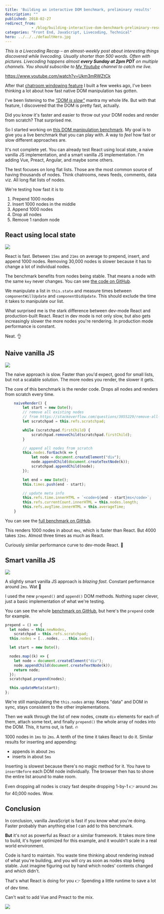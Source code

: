 ```yaml
---
title: 'Building an interactive DOM benchmark, preliminary results'
description: ""
published: 2018-02-27
redirect_from: 
            - /blog/building-interactive-dom-benchmark-preliminary-results/swizec/8219
categories: "Front End, JavaScript, Livecoding, Technical"
hero: ../../../defaultHero.jpg
---
```

_This is a Livecoding Recap – an almost-weekly post about interesting things discovered while livecoding. Usually shorter than 500 words. Often with pictures. Livecoding happens almost **every Sunday at 2pm PDT** on multiple channels. You should subscribe to [My Youtube](https://www.youtube.com/TheSwizec) channel to catch me live._



https://www.youtube.com/watch?v=Ukm3mRWZtCk



After that [chatroom windowing feature](https://swizec.com/blog/build-list-virtualization/swizec/8167) I built a few weeks ago, I&#x27;ve been thinking a lot about how fast native DOM manipulation has gotten.



I&#x27;ve been listening to the [_&quot;DOM is slow&quot;_](https://www.google.com/search?q=dom+is+slow&amp;oq=dom+is+slow&amp;aqs=chrome..69i57j0l5.1249j0j1&amp;sourceid=chrome&amp;ie=UTF-8) mantra my whole life. But with that feature, I discovered that the DOM is pretty fast, actually.



Did you know it&#x27;s faster and easier to throw out your DOM nodes and render from scratch? That surprised me.



So I started working on [this DOM manipulation benchmark](https://dom-benchmark.now.sh/). My goal is to give you a live benchmark that you can play with. A way to _feel_ how fast or slow different approaches are.



It&#x27;s not complete yet. You can already test React using local state, a naive vanilla JS implementation, and a smart vanilla JS implementation. I&#x27;m adding Vue, Preact, Angular, and maybe some others.



The test focuses on long flat lists. Those are the most common source of having thousands of nodes. Think chatrooms, news feeds, comments, data viz. All long flat lists of nodes.



We&#x27;re testing how fast it is to



1. Prepend 1000 nodes
2. Insert 1000 nodes in the middle
3. Append 1000 nodes
4. Drop all nodes
5. Remove 1 random node



## React using local state



![](./img/blog-wp-content-uploads-2018-02-react-dom.gif)



React is fast. Between `15ms` and `21ms` on average to prepend, insert, and append 1000 nodes. Removing 30,000 nodes is slower because it has to change a lot of individual nodes.



The benchmark benefits from nodes being stable. That means a node with the same `key` never changes. You can see [the code on GitHub](https://github.com/Swizec/dom-benchmark/blob/master/src/benchmarks/ReactBenchmark.js).



We manipulate a list in `this.state` and measure times between `componentWillUpdate` and `componentDidUpdate`. This should exclude the time it takes to manipulate our list.



What surprised me is the stark difference between dev-mode React and production-built React. React in dev mode is not only slow, but also gets increasingly slower the more nodes you&#x27;re rendering. In production mode performance is constant.



Neat. 👌



## Naive vanilla JS



![](./img/blog-wp-content-uploads-2018-02-naive-js-dom.gif)



The naive approach is slow. Faster than you&#x27;d expect, good for small lists, but not a scalable solution. The more nodes you render, the slower it gets.



The core of this benchmark is the render code. Drops all nodes and renders from scratch every time.



```javascript
    naiveRender() {
        let start = new Date();
        // remove all existing nodes
        // from https://stackoverflow.com/questions/3955229/remove-all-child-elements-of-a-dom-node-in-javascript
        let scratchpad = this.refs.scratchpad;

        while (scratchpad.firstChild) {
            scratchpad.removeChild(scratchpad.firstChild);
        }

        // append all nodes from scratch
        this.nodes.forEach(k => {
            let node = document.createElement("div");
            node.appendChild(document.createTextNode(k));
            scratchpad.appendChild(node);
        });

        let end = new Date();
        this.times.push(end - start);

        // update meta info
        this.refs.time.innerHTML = `<code>${end - start}ms</code>`;
        this.refs.currentCount.innerHTML = this.nodes.length;
        this.refs.avgTime.innerHTML = this.averageTime;
    }
```



You can see the [full benchmark on GitHub](https://github.com/Swizec/dom-benchmark/blob/master/src/benchmarks/VanillaBenchmark.js).



This renders 1000 nodes in about `4ms`, which is faster than React. But 4000 takes `32ms`. Almost three times as much as React.



Curiously similar performance curve to dev-mode React. 🤔



## Smart vanilla JS



![](./img/blog-wp-content-uploads-2018-02-smart-js-dom.gif)



A slightly smart vanilla JS approach is _blazing fast_. Constant performance around `2ms`. Wat 🤨



I used the new `prepend()` and `append()` DOM methods. Nothing super clever, just a basic implementation of what we&#x27;re testing.



You can see the whole [benchmark on GitHub](https://github.com/Swizec/dom-benchmark/blob/master/src/benchmarks/SmartVanillaBenchmark.js), but here&#x27;s the `prepend` code for example.



```javascript
prepend = () => {
  let nodes = this.newNodes,
    scratchpad = this.refs.scratchpad;
  this.nodes = [...nodes, ...this.nodes];

  let start = new Date();

  nodes.map((k) => {
    let node = document.createElement("div");
    node.appendChild(document.createTextNode(k));
    return node;
  });
  scratchpad.prepend(nodes);

  this.updateMeta(start);
};
```



We&#x27;re still manipulating the `this.nodes` array. Keeps &quot;data&quot; and DOM in sync, stays consistent to the other implementations.



Then we walk through the list of new nodes, create `div` elements for each of them, attach some text, and finally `prepend()` the whole array of nodes into the DOM. This, it turns out, is fast. 🔥



1000 nodes in `1ms` to `2ms`. A tenth of the time it takes React to do it. Similar results for inserting and appending:



- appends in about `2ms`
- inserts in about `5ms`



Inserting is slowest because there&#x27;s no magic method for it. You have to `insertBefore` each DOM node individually. The browser then has to shove the entire list around to make room.



Even dropping all nodes is crazy fast despite dropping 1-by-1 👉 around `2ms` for 40,000 nodes. Wow.



## Conclusion



In conclusion, vanilla JavaScript is fast if you know what you&#x27;re doing. Faster probably than anything else I can add to this benchmark.



**But** it&#x27;s not as powerful as React or a similar framework. It takes more time to build, it&#x27;s hyper optimized for this example, and it wouldn&#x27;t scale in a real world environment.



Code is hard to maintain. You waste time thinking about rendering instead of what you&#x27;re building, and you will cry as soon as nodes stop being stable. Just imagine figuring out by hand which nodes&#x27; contents changed and which didn&#x27;t.



That&#x27;s what React is doing for you 👉 Spending a little runtime to save a lot of dev time.



Can&#x27;t wait to add Vue and Preact to the mix.



![](./img/media-l2JehIXdp8F7Up5sc-giphy.gif)